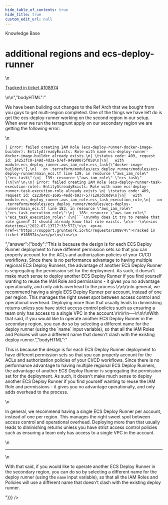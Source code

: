 ```yaml
---
hide_table_of_contents: true
hide_title: true
custom_edit_url: null
---
```



<head>
  <link rel="canonical" href="https://github.com/tnn-tnn-tnn-tnn-tnn-gruntwork-io/knowledge-base/discussions/500" />
</head>

<CenterLayout>
<span className="searchCategory">Knowledge Base</span>
<h1>additional regions and ecs-deploy-runner</h1>
<GitHub discussion={{"id":"D_kwDOF8slf84AQE2F","number":500,"author":{"login":"moos3"},"title":"additional regions and ecs-deploy-runner","body":"\nWe have been building out changes to the Ref Arch that we bought from you guys to get multi-region completed. One of the things we have left do is get the ecs-deploy-runner working on the second region in our setup. When ever we run the terragrunt apply on our secondary region we are getting the following error:\r\n\r\n```\r\n│ Error: failed creating IAM Role (ecs-deploy-runner-docker-image-builder): EntityAlreadyExists: Role with name ecs-deploy-runner-docker-image-builder already exists.\r\n│ \tstatus code: 409, request id: 14253fc0-149d-4d3a-b7ef-94990075f050\r\n│\r\n│   with module.ecs_deploy_runner.aws_iam_role.ecs_task[\"docker-image-builder\"],\r\n│   on .terraform/modules/ecs_deploy_runner/modules/ecs-deploy-runner/main_ecs.tf line 139, in resource \"aws_iam_role\" \"ecs_task\":\r\n│  139: resource \"aws_iam_role\" \"ecs_task\" {\r\n│\r\n╵\r\n╷\r\n│ Error: failed creating IAM Role (ecs-deploy-runner-task-execution-role): EntityAlreadyExists: Role with name ecs-deploy-runner-task-execution-role already exists.\r\n│ \tstatus code: 409, request id: c223b48c-1695-4edd-b937-5771203dc0d9\r\n│\r\n│   with module.ecs_deploy_runner.aws_iam_role.ecs_task_execution_role,\r\n│   on .terraform/modules/ecs_deploy_runner/modules/ecs-deploy-runner/main_ecs.tf line 183, in resource \"aws_iam_role\" \"ecs_task_execution_role\":\r\n│  183: resource \"aws_iam_role\" \"ecs_task_execution_role\" {\r\n│```\r\n\r\nWhy does it try to remake that role given? It should already know that role exists. \n\n---\n\n<ins datetime=\"2022-07-13T17:33:57Z\">\n  <p><a href=\"https://support.gruntwork.io/hc/requests/108974\">Tracked in ticket #108974</a></p>\n</ins>\n","bodyHTML":"<p dir=\"auto\">We have been building out changes to the Ref Arch that we bought from you guys to get multi-region completed. One of the things we have left do is get the ecs-deploy-runner working on the second region in our setup. When ever we run the terragrunt apply on our secondary region we are getting the following error:</p>\n<div class=\"snippet-clipboard-content notranslate position-relative overflow-auto\" data-snippet-clipboard-copy-content=\"│ Error: failed creating IAM Role (ecs-deploy-runner-docker-image-builder): EntityAlreadyExists: Role with name ecs-deploy-runner-docker-image-builder already exists.\n│ \tstatus code: 409, request id: 14253fc0-149d-4d3a-b7ef-94990075f050\n│\n│   with module.ecs_deploy_runner.aws_iam_role.ecs_task[&quot;docker-image-builder&quot;],\n│   on .terraform/modules/ecs_deploy_runner/modules/ecs-deploy-runner/main_ecs.tf line 139, in resource &quot;aws_iam_role&quot; &quot;ecs_task&quot;:\n│  139: resource &quot;aws_iam_role&quot; &quot;ecs_task&quot; {\n│\n╵\n╷\n│ Error: failed creating IAM Role (ecs-deploy-runner-task-execution-role): EntityAlreadyExists: Role with name ecs-deploy-runner-task-execution-role already exists.\n│ \tstatus code: 409, request id: c223b48c-1695-4edd-b937-5771203dc0d9\n│\n│   with module.ecs_deploy_runner.aws_iam_role.ecs_task_execution_role,\n│   on .terraform/modules/ecs_deploy_runner/modules/ecs-deploy-runner/main_ecs.tf line 183, in resource &quot;aws_iam_role&quot; &quot;ecs_task_execution_role&quot;:\n│  183: resource &quot;aws_iam_role&quot; &quot;ecs_task_execution_role&quot; {\n│```\n\nWhy does it try to remake that role given? It should already know that role exists. \n\n---\n\n&lt;ins datetime=&quot;2022-07-13T17:33:57Z&quot;&gt;\n  &lt;p&gt;&lt;a href=&quot;https://support.gruntwork.io/hc/requests/108974&quot;&gt;Tracked in ticket #108974&lt;/a&gt;&lt;/p&gt;\n&lt;/ins&gt;\"><pre class=\"notranslate\"><code class=\"notranslate\">│ Error: failed creating IAM Role (ecs-deploy-runner-docker-image-builder): EntityAlreadyExists: Role with name ecs-deploy-runner-docker-image-builder already exists.\n│ \tstatus code: 409, request id: 14253fc0-149d-4d3a-b7ef-94990075f050\n│\n│   with module.ecs_deploy_runner.aws_iam_role.ecs_task[\"docker-image-builder\"],\n│   on .terraform/modules/ecs_deploy_runner/modules/ecs-deploy-runner/main_ecs.tf line 139, in resource \"aws_iam_role\" \"ecs_task\":\n│  139: resource \"aws_iam_role\" \"ecs_task\" {\n│\n╵\n╷\n│ Error: failed creating IAM Role (ecs-deploy-runner-task-execution-role): EntityAlreadyExists: Role with name ecs-deploy-runner-task-execution-role already exists.\n│ \tstatus code: 409, request id: c223b48c-1695-4edd-b937-5771203dc0d9\n│\n│   with module.ecs_deploy_runner.aws_iam_role.ecs_task_execution_role,\n│   on .terraform/modules/ecs_deploy_runner/modules/ecs-deploy-runner/main_ecs.tf line 183, in resource \"aws_iam_role\" \"ecs_task_execution_role\":\n│  183: resource \"aws_iam_role\" \"ecs_task_execution_role\" {\n│```\n\nWhy does it try to remake that role given? It should already know that role exists. \n\n---\n\n&lt;ins datetime=\"2022-07-13T17:33:57Z\"&gt;\n  &lt;p&gt;&lt;a href=\"https://support.gruntwork.io/hc/requests/108974\"&gt;Tracked in ticket #108974&lt;/a&gt;&lt;/p&gt;\n&lt;/ins&gt;\n</code></pre></div>","answer":{"body":"This is because the design is for each ECS Deploy Runner deployment to have different permission sets so that you can properly account for the ACLs and authorization policies of your CI/CD workflows. Since there is no performance advantage to having multiple regional ECS Deploy Runners, the advantage of another ECS Deploy Runner is segregating the permission set for the deployment. As such, it doesn't make much sense to deploy another ECS Deploy Runner if you find yourself wanting to reuse the IAM Role and permissions - it gives you no advantage operationally, and only adds overhead to the process.\r\n\r\nIn general, we recommend having a single ECS Deploy Runner per account, instead of one per region. This manages the right sweet spot between access control and operational overhead. Deploying more than that usually leads to diminishing returns unless you have strict access control policies such as ensuring a team only has access to a single VPC in the account.\r\n\r\n---\r\n\r\nWith that said, if you would like to operate another ECS Deploy Runner in the secondary region, you can do so by selecting a different name for the deploy runner (using the `name` input variable), so that all the IAM Roles and Policies will use a different name that doesn't clash with the existing deploy runner.","bodyHTML":"<p dir=\"auto\">This is because the design is for each ECS Deploy Runner deployment to have different permission sets so that you can properly account for the ACLs and authorization policies of your CI/CD workflows. Since there is no performance advantage to having multiple regional ECS Deploy Runners, the advantage of another ECS Deploy Runner is segregating the permission set for the deployment. As such, it doesn't make much sense to deploy another ECS Deploy Runner if you find yourself wanting to reuse the IAM Role and permissions - it gives you no advantage operationally, and only adds overhead to the process.</p>\n<p dir=\"auto\">In general, we recommend having a single ECS Deploy Runner per account, instead of one per region. This manages the right sweet spot between access control and operational overhead. Deploying more than that usually leads to diminishing returns unless you have strict access control policies such as ensuring a team only has access to a single VPC in the account.</p>\n<hr>\n<p dir=\"auto\">With that said, if you would like to operate another ECS Deploy Runner in the secondary region, you can do so by selecting a different name for the deploy runner (using the <code class=\"notranslate\">name</code> input variable), so that all the IAM Roles and Policies will use a different name that doesn't clash with the existing deploy runner.</p>"}}} />

</CenterLayout>
  

<!-- ##DOCS-SOURCER-START
{
  "sourcePlugin": "github-discussions",
  "hash": "d02bf24af10e95c66dc9c351515ba863"
}
##DOCS-SOURCER-END -->
